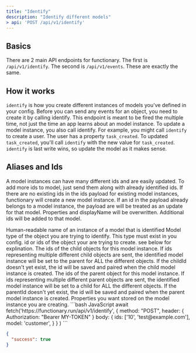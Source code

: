 ```yaml
---
title: "Identify"
description: "Identify different models"
> api: 'POST /api/v1/identify'
---
```


## Basics

There are 2 main API endpoints for functionary. The first is `/api/v1/identify`.
The second is `/api/v1/events`. These are exactly the same.

## How it works

`identify` is how you create different instances of models you've defined in your config.
Before you can send any events for an object, you need to create it by calling identify.
This endpoint is meant to be fired the multiple time, not just the time an app learns
about an model instance. To update a model instance, you also call identify. For example,
you might call `identify` to create a user. The user has a property `task_created`. To updated
`task_created`, you'll call `identify` with the new value for `task_created`. `identify` is last write
wins, so update the model as it makes sense.

## Aliases and Ids

A model instances can have many different ids and are easily updated.
To add more ids to model, just send them along with already identified ids.
If there are no existing ids in the ids payload for existing model instances,
functionary will create a new model instance. If an id in the payload already
belongs to a model instance, the payload are will be treated as an update for
that model. Properties and displayName will be overwritten. Additional ids
will be added to that model.

<ParamField body="displayName" type="string">
Human-readable name of an instance of a model that is identified
<ParamField>

<ParamField body="model" type="string" required>
Model type of the object you are trying to identify.  This type must exist in you config.
<ParamField>

<ParamField body="ids" type="(string | number)[]" required>
id or ids of the object your are trying to create. see below for explination.
<ParamField>

<ParamField body="childIds" type="(string | number)[]" >
The ids of the child objects for this model instance.  If ids representing multiple different child objects are sent, the identified model instance will be set to the parent for ALL the different objects.  If the childId doesn't yet exist, the id will be saved and paired when the child model instance is created.
<ParamField>

<ParamField body="parentIds" type="(string | number)[]" >
The ids of the parent object for this model instance.  If ids representing multiple different parent objects are sent, the identified model instance will be set to a child for ALL the different objects.  If the parentId doesn't yet exist, the id will be saved and paired when the parent model instance is created.
<ParamField>

<ParamField body="properties" type="object" >
Properties you want stored on the model instance you are creating.
<ParamField>

<RequesteExample>
```bash JavaScript
await fetch('https://functionary.run/api/v1/identify', 
    {  
        method: "POST", 
        header: {
            Authorization: "Bearer MY-TOKEN"
        }
        body: {
            ids: ['10', 'test@example.com'],
            model: 'customer',
        } 
    }
)
```
<RequesteExample>

<ResponseExample>

```json Response Example
{
  "success": true
}
```

</ResponseExample>
